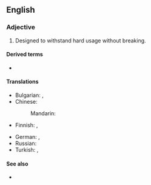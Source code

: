 ==English==

===Adjective===
{{en-adj|head=[[heavy]]-[[duty]]}}

# Designed to withstand hard usage without breaking.

====Derived terms====
* {{l|en|heavy-duty vehicle}}

====Translations====
{{trans-top|designed to withstand hard usage}}
* Bulgarian: {{t+|bg|мощен}}, {{t|bg|високопроизводителен}}
* Chinese:
*: Mandarin: {{t-needed|cmn}}
* Finnish: {{t+|fi|raskas}}, {{t+|fi|tukeva}}
{{trans-mid}}
* German: {{t|de|hochleistungsfähig}}, {{t|de|strapazierfähig}}
* Russian: {{t-needed|ru}}
* Turkish: {{t+|tr|dayanıklı}}, {{qualifier|dated}} {{t+|tr|mukavemetli}}
{{trans-bottom}}

====See also====
* {{l|en|industrial-strength}}